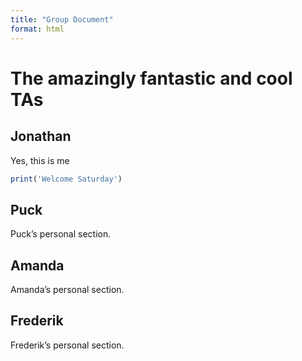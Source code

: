 ```yaml
---
title: "Group Document"
format: html
---
```


# The amazingly fantastic and cool TAs

## Jonathan

Yes, this is me
```r
print('Welcome Saturday')
```


## Puck

Puck's personal section.

## Amanda

Amanda's personal section.

## Frederik

Frederik's personal section.
